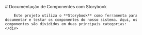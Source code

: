 
<Meta title="Configure your project" />

<div className="sb-container">
    <div className='sb-section-title'>
        # Documentação de Componentes com Storybook

        Este projeto utiliza o **Storybook** como ferramenta para documentar e testar os componentes do nosso sistema. Aqui, os componentes são divididos em duas principais categorias:
    </div>
</div>

<style>
    {`
  .sb-container {
    margin-bottom: 48px;
  }

      .sb-section {
        width: 100%;
        display: flex;
        flex-direction: row;
        gap: 20px;
      }

      img {
        object-fit: cover;
      }

      .sb-section-title {
        margin-bottom: 32px;
      }

      .sb-section a:not(h1 a, h2 a, h3 a) {
        font-size: 14px;
      }

      .sb-section-item, .sb-grid-item {
        flex: 1;
        display: flex;
        flex-direction: column;
      }

      .sb-section-item-heading {
        padding-top: 20px !important;
        padding-bottom: 5px !important;
        margin: 0 !important;
      }
      .sb-section-item-paragraph {
        margin: 0;
        padding-bottom: 10px;
      }

      .sb-chevron {
        margin-left: 5px;
      }

      .sb-features-grid {
        display: grid;
        grid-template-columns: repeat(2, 1fr);
        grid-gap: 32px 20px;
      }

      .sb-socials {
        display: grid;
        grid-template-columns: repeat(4, 1fr);
      }

      .sb-socials p {
        margin-bottom: 10px;
      }

      .sb-explore-image {
        max-height: 32px;
        align-self: flex-start;
      }

      .sb-addon {
        width: 100%;
        display: flex;
        align-items: center;
        position: relative;
        background-color: #EEF3F8;
        border-radius: 5px;
        border: 1px solid rgba(0, 0, 0, 0.05);
        background: #EEF3F8;
        height: 180px;
        margin-bottom: 48px;
        overflow: hidden;
      }

      .sb-addon-text {
        padding-left: 48px;
        max-width: 240px;
      }

      .sb-addon-text h4 {
        padding-top: 0px;
      }

      .sb-addon-img {
        position: absolute;
        left: 345px;
        top: 0;
        height: 100%;
        width: 200%;
        overflow: hidden;
      }

      .sb-addon-img img {
        width: 650px;
        transform: rotate(-15deg);
        margin-left: 40px;
        margin-top: -72px;
        box-shadow: 0 0 1px rgba(255, 255, 255, 0);
        backface-visibility: hidden;
      }

      @media screen and (max-width: 800px) {
        .sb-addon-img {
          left: 300px;
        }
      }

      @media screen and (max-width: 600px) {
        .sb-section {
          flex-direction: column;
        }

        .sb-features-grid {
          grid-template-columns: repeat(1, 1fr);
        }

        .sb-socials {
          grid-template-columns: repeat(2, 1fr);
        }

        .sb-addon {
          height: 280px;
          align-items: flex-start;
          padding-top: 32px;
          overflow: hidden;
        }

        .sb-addon-text {
          padding-left: 24px;
        }

        .sb-addon-img {
          right: 0;
          left: 0;
          top: 130px;
          bottom: 0;
          overflow: hidden;
          height: auto;
          width: 124%;
        }

        .sb-addon-img img {
          width: 1200px;
          transform: rotate(-12deg);
          margin-left: 0;
          margin-top: 48px;
          margin-bottom: -40px;
          margin-left: -24px;
        }
      }
`}
</style>
